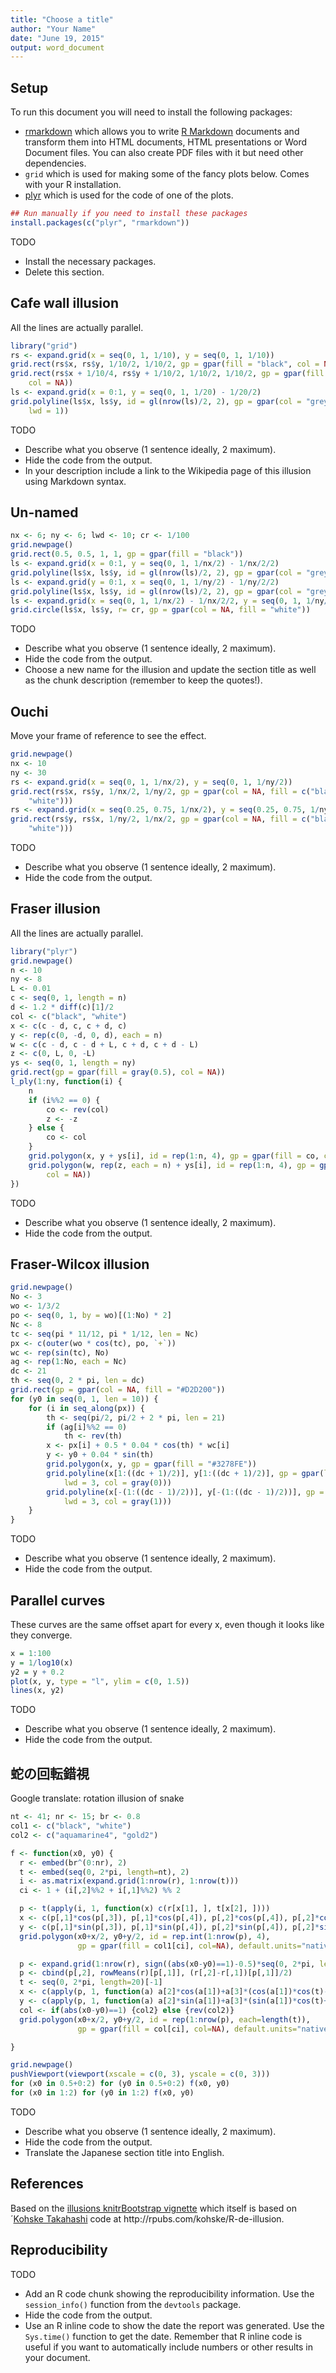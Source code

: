 ```yaml
---
title: "Choose a title"
author: "Your Name"
date: "June 19, 2015"
output: word_document
---
```


## Setup

To run this document you will need to install the following packages:

* [rmarkdown](http://cran.r-project.org/web/packages/rmarkdown/index.html) which allows you to write [R Markdown](http://rmarkdown.rstudio.com/) documents and transform them into HTML documents, HTML presentations or Word Document files. You can also create PDF files with it but need other dependencies.
* `grid` which is used for making some of the fancy plots below. Comes with your R installation.
* [plyr](http://cran.r-project.org/web/packages/plyr/index.html) which is used for the code of one of the plots.

```r
## Run manually if you need to install these packages
install.packages(c("plyr", "rmarkdown"))
```

TODO

* Install the necessary packages.
* Delete this section.



## Cafe wall illusion

All the lines are actually parallel.

```r
library("grid")
rs <- expand.grid(x = seq(0, 1, 1/10), y = seq(0, 1, 1/10))
grid.rect(rs$x, rs$y, 1/10/2, 1/10/2, gp = gpar(fill = "black", col = NA))
grid.rect(rs$x + 1/10/4, rs$y + 1/10/2, 1/10/2, 1/10/2, gp = gpar(fill = "black", 
    col = NA))
ls <- expand.grid(x = 0:1, y = seq(0, 1, 1/20) - 1/20/2)
grid.polyline(ls$x, ls$y, id = gl(nrow(ls)/2, 2), gp = gpar(col = "grey50", 
    lwd = 1))
```

TODO

* Describe what you observe (1 sentence ideally, 2 maximum).
* Hide the code from the output.
* In your description include a link to the Wikipedia page of this illusion using Markdown syntax.


## Un-named

```r
nx <- 6; ny <- 6; lwd <- 10; cr <- 1/100
grid.newpage()
grid.rect(0.5, 0.5, 1, 1, gp = gpar(fill = "black"))
ls <- expand.grid(x = 0:1, y = seq(0, 1, 1/nx/2) - 1/nx/2/2)
grid.polyline(ls$x, ls$y, id = gl(nrow(ls)/2, 2), gp = gpar(col = "grey", lwd = lwd))
ls <- expand.grid(y = 0:1, x = seq(0, 1, 1/ny/2) - 1/ny/2/2)
grid.polyline(ls$x, ls$y, id = gl(nrow(ls)/2, 2), gp = gpar(col = "grey", lwd = lwd))
ls <- expand.grid(x = seq(0, 1, 1/nx/2) - 1/nx/2/2, y = seq(0, 1, 1/ny/2) - 1/ny/2/2)
grid.circle(ls$x, ls$y, r= cr, gp = gpar(col = NA, fill = "white"))
```

TODO

* Describe what you observe (1 sentence ideally, 2 maximum).
* Hide the code from the output.
* Choose a new name for the illusion and update the section title as well as the chunk description (remember to keep the quotes!).



## Ouchi

Move your frame of reference to see the effect.

```r
grid.newpage()
nx <- 10
ny <- 30
rs <- expand.grid(x = seq(0, 1, 1/nx/2), y = seq(0, 1, 1/ny/2))
grid.rect(rs$x, rs$y, 1/nx/2, 1/ny/2, gp = gpar(col = NA, fill = c("black", 
    "white")))
rs <- expand.grid(x = seq(0.25, 0.75, 1/nx/2), y = seq(0.25, 0.75, 1/ny/2))
grid.rect(rs$y, rs$x, 1/ny/2, 1/nx/2, gp = gpar(col = NA, fill = c("black", 
    "white")))
```

TODO

* Describe what you observe (1 sentence ideally, 2 maximum).
* Hide the code from the output.



## Fraser illusion

All the lines are actually parallel.

```r
library("plyr")
grid.newpage()
n <- 10
ny <- 8
L <- 0.01
c <- seq(0, 1, length = n)
d <- 1.2 * diff(c)[1]/2
col <- c("black", "white")
x <- c(c - d, c, c + d, c)
y <- rep(c(0, -d, 0, d), each = n)
w <- c(c - d, c - d + L, c + d, c + d - L)
z <- c(0, L, 0, -L)
ys <- seq(0, 1, length = ny)
grid.rect(gp = gpar(fill = gray(0.5), col = NA))
l_ply(1:ny, function(i) {
    n
    if (i%%2 == 0) {
        co <- rev(col)
        z <- -z
    } else {
        co <- col
    }
    grid.polygon(x, y + ys[i], id = rep(1:n, 4), gp = gpar(fill = co, col = NA))
    grid.polygon(w, rep(z, each = n) + ys[i], id = rep(1:n, 4), gp = gpar(fill = rev(co), 
        col = NA))
})
```

TODO

* Describe what you observe (1 sentence ideally, 2 maximum).
* Hide the code from the output.


## Fraser-Wilcox illusion

```r
grid.newpage()
No <- 3
wo <- 1/3/2
po <- seq(0, 1, by = wo)[(1:No) * 2]
Nc <- 8
tc <- seq(pi * 11/12, pi * 1/12, len = Nc)
px <- c(outer(wo * cos(tc), po, `+`))
wc <- rep(sin(tc), No)
ag <- rep(1:No, each = Nc)
dc <- 21
th <- seq(0, 2 * pi, len = dc)
grid.rect(gp = gpar(col = NA, fill = "#D2D200"))
for (y0 in seq(0, 1, len = 10)) {
    for (i in seq_along(px)) {
        th <- seq(pi/2, pi/2 + 2 * pi, len = 21)
        if (ag[i]%%2 == 0) 
            th <- rev(th)
        x <- px[i] + 0.5 * 0.04 * cos(th) * wc[i]
        y <- y0 + 0.04 * sin(th)
        grid.polygon(x, y, gp = gpar(fill = "#3278FE"))
        grid.polyline(x[1:((dc + 1)/2)], y[1:((dc + 1)/2)], gp = gpar(lineend = "butt", 
            lwd = 3, col = gray(0)))
        grid.polyline(x[-(1:((dc - 1)/2))], y[-(1:((dc - 1)/2))], gp = gpar(lineend = "butt", 
            lwd = 3, col = gray(1)))
    }
}
```

TODO

* Describe what you observe (1 sentence ideally, 2 maximum).
* Hide the code from the output.


## Parallel curves

These curves are the same offset apart for every x, even though it looks like they converge.

```r
x = 1:100
y = 1/log10(x)
y2 = y + 0.2
plot(x, y, type = "l", ylim = c(0, 1.5))
lines(x, y2)
```

TODO

* Describe what you observe (1 sentence ideally, 2 maximum).
* Hide the code from the output.

## 蛇の回転錯視

Google translate: rotation illusion of snake

```r
nt <- 41; nr <- 15; br <- 0.8
col1 <- c("black", "white")
col2 <- c("aquamarine4", "gold2")

f <- function(x0, y0) {
  r <- embed(br^(0:nr), 2)
  t <- embed(seq(0, 2*pi, length=nt), 2)
  i <- as.matrix(expand.grid(1:nrow(r), 1:nrow(t)))
  ci <- 1 + (i[,2]%%2 + i[,1]%%2) %% 2

  p <- t(apply(i, 1, function(x) c(r[x[1], ], t[x[2], ])))
  x <- c(p[,1]*cos(p[,3]), p[,1]*cos(p[,4]), p[,2]*cos(p[,4]), p[,2]*cos(p[,3]))
  y <- c(p[,1]*sin(p[,3]), p[,1]*sin(p[,4]), p[,2]*sin(p[,4]), p[,2]*sin(p[,3]))
  grid.polygon(x0+x/2, y0+y/2, id = rep.int(1:nrow(p), 4),
               gp = gpar(fill = col1[ci], col=NA), default.units="native")

  p <- expand.grid(1:nrow(r), sign((abs(x0-y0)==1)-0.5)*seq(0, 2*pi, length=41)[-1])
  p <- cbind(p[,2], rowMeans(r)[p[,1]], (r[,2]-r[,1])[p[,1]]/2)
  t <- seq(0, 2*pi, length=20)[-1]
  x <- c(apply(p, 1, function(a) a[2]*cos(a[1])+a[3]*(cos(a[1])*cos(t)-0.5*sin(a[1])*sin(t))))
  y <- c(apply(p, 1, function(a) a[2]*sin(a[1])+a[3]*(sin(a[1])*cos(t)+0.5*cos(a[1])*sin(t))))
  col <- if(abs(x0-y0)==1) {col2} else {rev(col2)}
  grid.polygon(x0+x/2, y0+y/2, id = rep(1:nrow(p), each=length(t)),
               gp = gpar(fill = col[ci], col=NA), default.units="native")

}

grid.newpage()
pushViewport(viewport(xscale = c(0, 3), yscale = c(0, 3)))
for (x0 in 0.5+0:2) for (y0 in 0.5+0:2) f(x0, y0)
for (x0 in 1:2) for (y0 in 1:2) f(x0, y0)
```

TODO

* Describe what you observe (1 sentence ideally, 2 maximum).
* Hide the code from the output.
* Translate the Japanese section title into English.


## References

Based on the [illusions knitrBootstrap vignette](http://cran.r-project.org/web/packages/knitrBootstrap/vignettes/illusions.html) which itself is based on ´[Kohske Takahashi](https://twitter.com/kohske) code at http://rpubs.com/kohske/R-de-illusion.

## Reproducibility

TODO

* Add an R code chunk showing the reproducibility information. Use the `session_info()` function from the `devtools` package.
* Hide the code from the output.
* Use an R inline code to show the date the report was generated. Use the `Sys.time()` function to get the date. Remember that R inline code is useful if you want to automatically include numbers or other results in your document.

